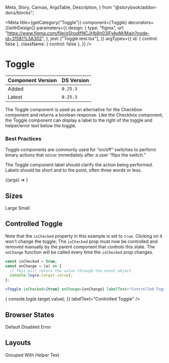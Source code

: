   Meta,
  Story,
  Canvas,
  ArgsTable,
  Description,
} from "@storybook/addon-docs/blocks";

<Meta
  title={getCategory("Toggle")}
  component={Toggle}
  decorators={[withDesign]}
  parameters={{
    design: {
      type: "figma",
      url: "https://www.figma.com/file/qShodlfNCJHb8n03IFyApM/Main?node-id=31581%3A302",
    },
    jest: ["Toggle.test.tsx"],
  }}
  argTypes={{
    id: { control: false },
    className: { control: false },
  }}
/>

# Toggle

| Component Version | DS Version |
| ----------------- | ---------- |
| Added             | `0.25.3`   |
| Latest            | `0.25.3`   |

<Description of={Toggle} />

The Toggle component is used as an alternative for the Checkbox component and returns a boolean response. Like the Checkbox component, the Toggle component can display a label to the right of the toggle and helper/error text below the toggle.

### Best Practices

Toggle components are commonly used for “on/off” switches to perform binary actions that occur immediately after a user “flips the switch.”

The Toggle component label should clarify the action being performed. Labels should be short and to the point, often three words or less.

<Canvas>
  <Story
    name="Toggle"
    args={{
      labelText: "Test Label",
      size: "large",
      defaultChecked: false,
      helperText: "This is the helper text!",
      invalidText: "",
      isDisabled: false,
      isInvalid: false,
      isRequired: false,
    }}
  >
    {(args) => <Toggle {...args} />}
  </Story>
</Canvas>

<ArgsTable story="Toggle" />

## Sizes

<Canvas>
  <DSProvider>
    <SimpleGrid columns="2">
      <VStack align="left" spacing="s">
        <Heading level={3}>Large</Heading>
        <Toggle size={ToggleSizes.Large} defaultChecked={true} labelText="On" />
        <Toggle size={ToggleSizes.Large} labelText="Off" />
      </VStack>
      <VStack align="left" spacing="s">
        <Heading level={3}>Small</Heading>
        <Toggle size={ToggleSizes.Small} defaultChecked={true} labelText="On" />
        <Toggle size={ToggleSizes.Small} labelText="Off" />
      </VStack>
    </SimpleGrid>
  </DSProvider>
</Canvas>

## Controlled Toggle

Note that the `isChecked` property in this example is set to `true`. Clicking
on it won't change the toggle; The `isChecked` prop must now be controlled
and removed manually by the parent component that controls this state. The
`onChange` function will be called every time the `isChecked` prop changes.

```jsx
const isChecked = true;
const onChange = (e) => {
  // This will return the value through the event object.
  console.log(e.target.value);
};

<Toggle isChecked={true} onChange={onChange} labelText="Controlled Toggle" />;
```

<Canvas>
  <DSProvider>
    <Toggle
      isChecked={true}
      onChange={(e) => {
        console.log(e.target.value);
      }}
      labelText="Controlled Toggle"
    />
  </DSProvider>
</Canvas>

## Browser States

<Canvas>
  <DSProvider>
    <SimpleGrid columns="3">
      <VStack align="left" spacing="s">
        <Heading level={3}>Default</Heading>
        <Toggle size={ToggleSizes.Large} defaultChecked={true} labelText="On" />
        <Toggle size={ToggleSizes.Large} labelText="Off" />
      </VStack>
      <VStack align="left" spacing="s">
        <Heading level={3}>Disabled</Heading>
        <Toggle
          size={ToggleSizes.Large}
          defaultChecked={true}
          isDisabled={true}
          labelText="On"
        />
        <Toggle size={ToggleSizes.Large} labelText="Off" isDisabled={true} />
      </VStack>
      <VStack align="left" spacing="s">
        <Heading level={3}>Error</Heading>
        <Toggle
          size={ToggleSizes.Large}
          defaultChecked={true}
          labelText="On"
          isInvalid={true}
        />
        <Toggle size={ToggleSizes.Large} labelText="Off" isInvalid={true} />
      </VStack>
    </SimpleGrid>
  </DSProvider>
</Canvas>

## Layouts

<Canvas>
  <DSProvider>
    <SimpleGrid columns="2">
      <VStack align="left" spacing="s">
        <Heading level={3}>Grouped</Heading>
        <Toggle defaultChecked={true} labelText="On" />
        <Toggle defaultChecked={true} labelText="On" />
        <Toggle defaultChecked={true} labelText="On" />
        <Toggle defaultChecked={true} labelText="On" />
        <Toggle defaultChecked={true} labelText="On" />
      </VStack>
      <VStack align="left" spacing="s">
        <Heading level={3}>With Helper Text</Heading>
        <Toggle
          defaultChecked={true}
          labelText="On"
          helperText="Component Helper Text"
        />
      </VStack>
    </SimpleGrid>
  </DSProvider>
</Canvas>
